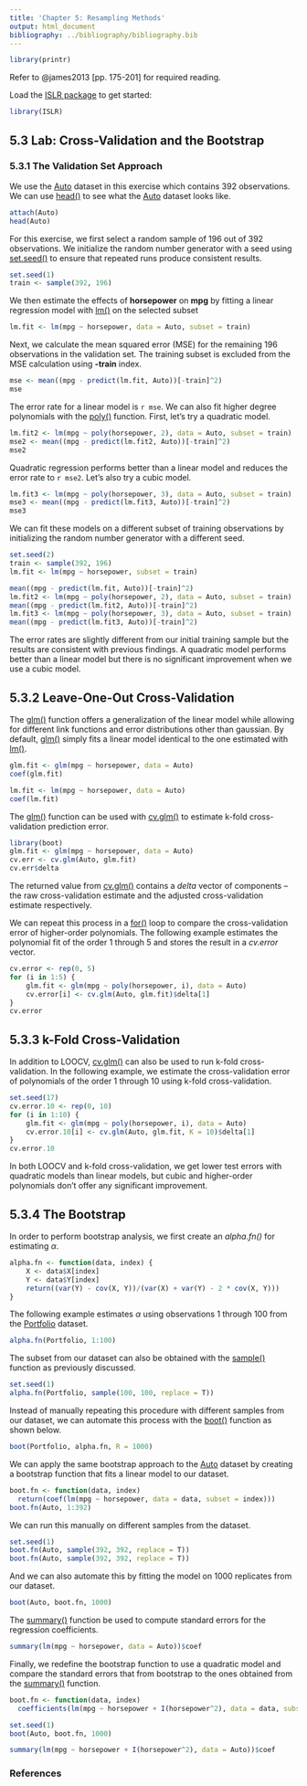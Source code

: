 ```yaml
---
title: 'Chapter 5: Resampling Methods'
output: html_document
bibliography: ../bibliography/bibliography.bib
---
```


```r
library(printr)
```

Refer to @james2013 [pp. 175-201] for required reading.

Load the [ISLR package](http://bit.ly/R_ISLR) to get started:

```r
library(ISLR)
```

## 5.3 Lab: Cross-Validation and the Bootstrap

### 5.3.1 The Validation Set Approach
We use the [Auto](http://bit.ly/ISLR_Auto) dataset in this exercise which contains 392 observations. We can use [head()](http://bit.ly/R_head) to see what the [Auto](http://bit.ly/ISLR_Auto) dataset looks like.

```r
attach(Auto)
head(Auto)
```

For this exercise, we first select a random sample of 196 out of 392 observations. We initialize the random number generator with a seed using [set.seed()](http://bit.ly/R_set_seed) to ensure that repeated runs produce consistent results.

```r
set.seed(1)
train <- sample(392, 196)
```

We then estimate the effects of **horsepower** on **mpg** by fitting a linear regression model with [lm()](http://bit.ly/R_lm) on the selected subset

```r
lm.fit <- lm(mpg ~ horsepower, data = Auto, subset = train)
```

Next, we calculate the mean squared error (MSE) for the remaining 196 observations in the validation set. The training subset is excluded from the MSE calculation using **-train** index. 

```r
mse <- mean((mpg - predict(lm.fit, Auto))[-train]^2)
mse
```

The error rate for a linear model is `r mse`. We can also fit higher degree polynomials with the [poly()](http://bit.ly/R_poly) function. First, let's try a quadratic model.

```r
lm.fit2 <- lm(mpg ~ poly(horsepower, 2), data = Auto, subset = train)
mse2 <- mean((mpg - predict(lm.fit2, Auto))[-train]^2)
mse2
```

Quadratic regression performs better than a linear model and reduces the error rate to `r mse2`. Let's also try a cubic model.

```r
lm.fit3 <- lm(mpg ~ poly(horsepower, 3), data = Auto, subset = train)
mse3 <- mean((mpg - predict(lm.fit3, Auto))[-train]^2)
mse3
```

We can fit these models on a different subset of training observations by initializing the random number generator with a different seed.

```r
set.seed(2)
train <- sample(392, 196)
lm.fit <- lm(mpg ~ horsepower, subset = train)

mean((mpg - predict(lm.fit, Auto))[-train]^2)
lm.fit2 <- lm(mpg ~ poly(horsepower, 2), data = Auto, subset = train)
mean((mpg - predict(lm.fit2, Auto))[-train]^2)
lm.fit3 <- lm(mpg ~ poly(horsepower, 3), data = Auto, subset = train)
mean((mpg - predict(lm.fit3, Auto))[-train]^2)
```

The error rates are slightly different from our initial training sample but the results are consistent with previous findings. A quadratic model performs better than a linear model but there is no significant improvement when we use a cubic model.

## 5.3.2 Leave-One-Out Cross-Validation

The [glm()](http://bit.ly/R_glm) function offers a generalization of the linear model while allowing for different link functions and error distributions other than gaussian. By default, [glm()](http://bit.ly/R_glm) simply fits a linear model identical to the one estimated with [lm()](http://bit.ly/R_lm).

```r
glm.fit <- glm(mpg ~ horsepower, data = Auto)
coef(glm.fit)
```

```r
lm.fit <- lm(mpg ~ horsepower, data = Auto)
coef(lm.fit)
```

The [glm()](http://bit.ly/R_glm) function can be used with [cv.glm()](http://bit.ly/R_cv_glm) to estimate k-fold cross-validation prediction error.

```r
library(boot)
glm.fit <- glm(mpg ~ horsepower, data = Auto)
cv.err <- cv.glm(Auto, glm.fit)
cv.err$delta
```

The returned value from [cv.glm()](http://bit.ly/R_cv_glm) contains a *delta* vector of components -- the raw cross-validation estimate and the adjusted cross-validation estimate respectively.

We can repeat this process in a [for()](http://bit.ly/R_Control) loop to compare the cross-validation error of higher-order polynomials. The following example estimates the polynomial fit of the order 1 through 5 and stores the result in a *cv.error* vector.

```r
cv.error <- rep(0, 5)
for (i in 1:5) {
    glm.fit <- glm(mpg ~ poly(horsepower, i), data = Auto)
    cv.error[i] <- cv.glm(Auto, glm.fit)$delta[1]
}
cv.error
```

## 5.3.3 k-Fold Cross-Validation

In addition to LOOCV, [cv.glm()](http://bit.ly/R_cv_glm)  can also be used to run k-fold cross-validation. In the following example, we estimate the cross-validation error of polynomials of the order 1 through 10 using k-fold cross-validation.

```r
set.seed(17)
cv.error.10 <- rep(0, 10)
for (i in 1:10) {
    glm.fit <- glm(mpg ~ poly(horsepower, i), data = Auto)
    cv.error.10[i] <- cv.glm(Auto, glm.fit, K = 10)$delta[1]
}
cv.error.10
```

In both LOOCV and k-fold cross-validation, we get lower test errors with quadratic models than linear models, but cubic and higher-order polynomials don't offer any significant improvement.

## 5.3.4 The Bootstrap

In order to perform bootstrap analysis, we first create an *alpha.fn()* for estimating $\alpha$.

```r
alpha.fn <- function(data, index) {
    X <- data$X[index]
    Y <- data$Y[index]
    return((var(Y) - cov(X, Y))/(var(X) + var(Y) - 2 * cov(X, Y)))
}

```

The following example estimates $\alpha$ using observations 1 through 100 from the [Portfolio](http://bit.ly/ISLR_Portfolio) dataset.

```r
alpha.fn(Portfolio, 1:100)

```

The subset from our dataset can also be obtained with the [sample()](http://bit.ly/R_sample) function as previously discussed.

```r
set.seed(1)
alpha.fn(Portfolio, sample(100, 100, replace = T))
```

Instead of manually repeating this procedure with different samples from our dataset, we can automate this process with the [boot()](http://bit.ly/R_boot) function as shown below.

```r
boot(Portfolio, alpha.fn, R = 1000)
```

We can apply the same bootstrap approach to the [Auto](http://bit.ly/ISLR_Auto) dataset by creating a bootstrap function that fits a linear model to our dataset.

```r
boot.fn <- function(data, index) 
  return(coef(lm(mpg ~ horsepower, data = data, subset = index)))
boot.fn(Auto, 1:392)
```

We can run this manually on different samples from the dataset.

```r
set.seed(1)
boot.fn(Auto, sample(392, 392, replace = T))
boot.fn(Auto, sample(392, 392, replace = T))
```

And we can also automate this by fitting the model on 1000 replicates from our dataset.

```r
boot(Auto, boot.fn, 1000)
```

The [summary()](http://bit.ly/R_summary) function be used to compute standard errors for the regression coefficients.

```r
summary(lm(mpg ~ horsepower, data = Auto))$coef
```

Finally, we redefine the bootstrap function to use a quadratic model and compare the standard errors that from bootstrap to the ones obtained from the [summary()](http://bit.ly/R_summary) function.

```r
boot.fn <- function(data, index) 
  coefficients(lm(mpg ~ horsepower + I(horsepower^2), data = data, subset = index))

set.seed(1)
boot(Auto, boot.fn, 1000)

summary(lm(mpg ~ horsepower + I(horsepower^2), data = Auto))$coef
```

### References
